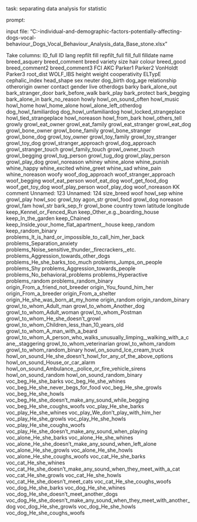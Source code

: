 task: separating data analysis for statistic

prompt:

input file:
"C:\Users\Farkas\Documents\Exploring-individual-and-demographic-factors-potentially-affecting-dogs-vocal-behaviour\Exploring_Dogs_Vocal_Behaviour_Analysis\base_data\raw\DATA_Base_stone.xlsx"


Take columns:
	ID_full	ID	lang	repfilt	fill	repfilt_full	fill_full	filldate	name	breed_asquery	breed_comment	breed	variety	size	hair	colour	breed_good	breed_comment2	breed_comment3	FCI	AKC	Parker1	Parker2	VonHoldt	Parker3	root_dist	WOLF_IBS	height	weight	cooperativity	ELTypE	cephalic_index	head_shape	sex	neuter	dog_birth	dog_age	relationship	otherorigin	owner	contact	gender	live	otherdogs	barky	bark_alone_out	bark_stranger_door	bark_before_walk	bark_play	bark_protect	bark_begging	bark_alone_in	bark_no_reason	howly	howl_on_sound_often	howl_music	howl_home	howl_home_alone	howl_alone_left_otherdog	dog_howl_familiardog	dog_howl_unfamiliardog	howl_locked_strangeplace	howl_tied_strangeplace	howl_noreason	howl_from_bark	howl_others_tell	growly	growl_eat_owner	growl_eat_family	growl_eat_stranger	growl_eat_dog	growl_bone_owner	growl_bone_family	growl_bone_stranger	growl_bone_dog	growl_toy_owner	growl_toy_family	growl_toy_stranger	growl_toy_dog	growl_stranger_approach	growl_dog_approach	growl_stranger_touch	growl_family_touch	growl_owner_touch	growl_begging	growl_tug_person	growl_tug_dog	growl_play_person	growl_play_dog	growl_noreason	whiney	whine_alone	whine_punish	whine_happy	whine_excited	whine_greet	whine_sad	whine_pain	whine_noreason	woofy	woof_dog_approach	woof_stranger_approach	woof_begging	woof_eat_person	woof_eat_dog	woof_get_food_dog	woof_get_toy_dog	woof_play_person	woof_play_dog	woof_noreason	KK	comment	Unnamed: 123	Unnamed: 124	size_breed	woof	howl_sep	whine	growl_play	howl_soc	growl_toy	agon_str	growl_food	growl_dog	noreason	growl_fam	howl_str	bark_sep_fr	growl_bone	country	town	latitude	longitude	keep_Kennel_or_Fenced_Run	keep_Other_e.g._boarding_house	keep_In_the_garden	keep_Chained	keep_Inside_your_home_flat_apartment,_house	keep_random	keep_random_binary	problems_It_is_hard_or_impossible_to_call_him_her_back	problems_Separation_anxiety	problems_Noise_sensitive_thunder,_firecrackers,_etc.	problems_Aggression_towards_other_dogs	problems_He_she_barks_too_much	problems_Jumps_on_people	problems_Shy	problems_Aggression_towards_people	problems_No_behavioral_problems	problems_Hyperactive	problems_random	problems_random_binary	origin_From_a_friend_not_breeder	origin_You_found_him_her	origin_From_a_breeder	origin_From_a_shelter	origin_He_she_was_born_at_my_home	origin_random	origin_random_binary	growl_to_whom_Adult_man	growl_to_whom_Another_dog	growl_to_whom_Adult_woman	growl_to_whom_Postman	growl_to_whom_He_she_doesn't_growl	growl_to_whom_Children_less_than_10_years_old	growl_to_whom_A_man_with_a_beard	growl_to_whom_A_person_who_walks_unusually_limping,_walking_with_a_cane,_staggering	growl_to_whom_veterinarian	growl_to_whom_random	growl_to_whom_random_binary	howl_on_sound_Ice_cream_truck	howl_on_sound_He_she_doesn't_howl_for_any_of_the_above_options	howl_on_sound_House_or_car_alarm	howl_on_sound_Ambulance,_police_or_fire_vehicle_sirens	howl_on_sound_random	howl_on_sound_random_binary	voc_beg_He_she_barks	voc_beg_He_she_whines	voc_beg_He_she_never_begs_for_food	voc_beg_He_she_growls	voc_beg_He_she_howls	voc_beg_He_she_doesn't_make_any_sound_while_begging	voc_beg_He_she_coughs_woofs	voc_play_He_she_barks	voc_play_He_she_whines	voc_play_We_don't_play_with_him_her	voc_play_He_she_growls	voc_play_He_she_howls	voc_play_He_she_coughs_woofs	voc_play_He_she_doesn't_make_any_sound_when_playing	voc_alone_He_she_barks	voc_alone_He_she_whines	voc_alone_He_she_doesn't_make_any_sound_when_left_alone	voc_alone_He_she_growls	voc_alone_He_she_howls	voc_alone_He_she_coughs_woofs	voc_cat_He_she_barks	voc_cat_He_she_whines	voc_cat_He_she_doesn't_make_any_sound_when_they_meet_with_a_cat	voc_cat_He_she_growls	voc_cat_He_she_howls	voc_cat_He_she_doesn't_meet_cats	voc_cat_He_she_coughs_woofs	voc_dog_He_she_barks	voc_dog_He_she_whines	voc_dog_He_she_doesn't_meet_another_dogs	voc_dog_He_she_doesn't_make_any_sound_when_they_meet_with_another_dog	voc_dog_He_she_growls	voc_dog_He_she_howls	voc_dog_He_she_coughs_woofs

